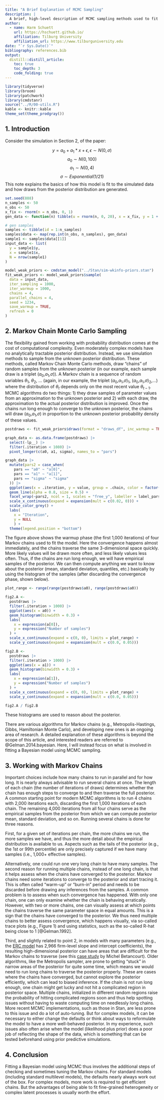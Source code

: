 ```yaml
---
title: "A Brief Explanation of MCMC Sampling"
description: |
  A brief, high-level description of MCMC sampling methods used to fit Bayesian models.
author:
  - name: Harm Schuett
    url: https://hschuett.github.io/
    affiliation: Tilburg University
    affiliation_url: https://www.tilburguniversity.edu
date: "`r Sys.Date()`"
bibliography: references.bib
output: 
  distill::distill_article:
    toc: true
    toc_depth: 3
    code_folding: true
---
```


```r
library(tidyverse)
library(broom)
library(patchwork)
library(cmdstanr)
source("../R/00-utils.R")
kable <- knitr::kable
theme_set(theme_prodgray())
```



## 1. Introduction

Consider the simulation in Section 2, of the paper:

$$y = a_0 + a_1 * x + \epsilon, \, \epsilon \sim N(0, \sigma)$$
$$a_0 \sim N(0, 100)$$
$$a_1 \sim N(0, 4)$$
$$\sigma \sim Exponential(1/21)$$
This note explains the basics of how this model is fit to the simulated data and how draws from the posterior distribution are generated. 

```r
set.seed(888)
n_samples <- 50
n_obs <- 50
x_fix <- rnorm(n = n_obs, 0, 1)
gen_data <- function(n) tibble(u = rnorm(n, 0, 20), x = x_fix, y = 1 + 2 * x_fix + u)

# gen samples
samples <- tibble(id = 1:n_samples)
samples$data <- map(rep.int(n_obs, n_samples), gen_data)
sample1 <- samples$data[[1]]
input_data <- list(
  y = sample1$y,
  x = sample1$x,
  N = nrow(sample1)
)
```

```r
model_weak_priors <- cmdstan_model("../Stan/sim-wkinfo-priors.stan")
fit_weak_priors <- model_weak_priors$sample(
  data = input_data,
  iter_sampling = 1000,
  iter_warmup = 1000,
  chains = 4,
  parallel_chains = 4,
  seed = 1234,
  save_warmup = TRUE,
  refresh = 0
)
```

## 2. Markov Chain Monte Carlo Sampling

The flexibility gained from working with probability distribution comes at the cost of computational complexity. Even moderately complex models have no analytically tractable posterior distribution. Instead, we use simulation methods to sample from the unknown posterior distribution. These methods, called Markov Chain Monte Carlo methods, draw "chains" of random samples from the unknown posterior (in our example, each sample draw is a triplet ($a_0$,$a_1$,$\sigma$)). A Markov chain is a sequence of random variables $\theta_1$, $\theta_2$, ... (again, in our example, the triplet ($a_0$,$a_1$,$\sigma$)$_1$, ($a_0$,$a_1$,$\sigma$)$_2$,...) where the distribution of $\theta_t$ depends only on the most recent value $\theta_{t-1}$. MCMC algorithms do two things: 1) they draw samples of parameter values from an approximation to the unknown posterior and 2) with each draw, the approximation to the actual posterior distribution is improved. Once the chains run long enough to converge to the unknown posterior, the chains will draw ($a_0$,$a_1$,$\sigma$) in proportion to the unknown posterior probability density of these values. 

```r
postdraws <- fit_weak_priors$draws(format = "draws_df", inc_warmup = TRUE)

graph_data <- as.data.frame(postdraws) |> 
  select(-lp__) |> 
  filter(.iteration < 1080) |> 
  pivot_longer(c(a0, a1, sigma), names_to = "pars")
```

```r
graph_data |>
  mutate(pars2 = case_when(
    pars == "a0" ~ "a[0]",
    pars == "a1" ~ "a[1]",
    pars == "sigma" ~ "sigma"
  )) |> 
  ggplot(aes(x = .iteration, y = value, group = .chain, color = factor(.chain))) + 
  geom_line(alpha = 0.8, size = 0.5) + 
  facet_wrap(~pars2, ncol = 1, scales = "free_y", labeller = label_parsed) + 
  scale_x_continuous(expand = expansion(mult = c(0.02, 0))) +
  scale_color_grey() + 
  labs(
    x = "Iteration", 
    y = NULL
    ) + 
  theme(legend.position = "bottom")
```

The figure above shows the warmup phase (the first 1,000 iterations) of four Markov chains used to fit the model. Here the convergence happens almost immediately, and the chains traverse the same 3-dimensional space quickly. More likely values will be drawn more often, and less likely values less often. Thus, if the chains are run long enough, we will have empirical samples of the posterior. We can then compute anything we want to know about the posterior (mean, standard deviation, quantiles, etc.) basically by using the histogram of the samples (after discarding the convergence phase, shown below).

```r
plot_range <- range(range(postdraws$a0), range(postdraws$a0))

fig2.A <- 
  postdraws |>
  filter(.iteration > 1000) |> 
  ggplot(aes(x = a0)) +
  geom_histogram(binwidth = 0.3) +
  labs(
    x = expression(a[0]),
    y = expression("Number of samples")
  ) +
  scale_x_continuous(expand = c(0, 0), limits = plot_range) +
  scale_y_continuous(expand = expansion(mult = c(0.0, 0.05)))

fig2.B <- 
  postdraws |>
  filter(.iteration > 1000) |> 
  ggplot(aes(x = a1)) +
  geom_histogram(binwidth = 0.3) +
  labs(
    x = expression(a[1]),
    y = expression("Number of samples")
  ) +
  scale_x_continuous(expand = c(0, 0), limits = plot_range) +
  scale_y_continuous(expand = expansion(mult = c(0.0, 0.05)))

fig2.A / fig2.B
```

These histograms are used to reason about the posterior. 

There are various algorithms for Markov chains (e.g., Metropolis-Hastings, Gibbs, Hamiltonian Monte Carlo), and developing new ones is an ongoing area of research. A detailed explanation of these algorithms is beyond the scope of this article, and interested readers are referred to @Gelman.2014.bayesian. Here, I will instead focus on what is involved in fitting a Bayesian model using MCMC sampling.

## 3. Working with Markov Chains

Important choices include how many chains to run in parallel and for how long. It is nearly always advisable to run several chains at once. The length of each chain (the number of iterations of draws) determines whether the chain has enough steps to converge to and then traverse the full posterior. A common starting point for modern MCMC algorithms is to run 4 chains with 2,000 iterations each, discarding the first 1,000 iterations of each chain. The remaining 4,000 iterations from all four chains serve as the empirical samples from the posterior from which we can compute posterior mean, standard deviation, and so on. Running several chains is done for three reasons.

First, for a given set of iterations per chain, the more chains we run, the more samples we have, and thus the more detail about the empirical distribution is available to us. Aspects such as the tails of the posterior (e.g., the 1st or 99th percentile) are only precisely captured if we have many samples (i.e., 1,000+ effective samples). 

Alternatively, one could run one very long chain to have many samples. The second reason for running multiple chains, instead of one long chain, is that it helps assess when the chains have converged to the posterior. Markov chains need some iterations to converge to the posterior and start tracing it. This is often called “warm-up” or “burn-in” period and needs to be discarded before drawing any inferences from the samples. A common problem is to assess when such convergence has happened. With only one chain, one can only examine whether the chain is behaving erratically. However, with two or more chains, one can visually assess at which points the chains traverse the same parameter space in equal amounts. This is a sign that the chains have converged to the posterior. We thus need multiple chains to better assess convergence, which happens visually, via so-called trace plots (e.g., Figure 1) and using statistics, such as the so-called R-hat being close to 1 [@Gelman.1992]. 

Third, and slightly related to point 2, in models with many parameters (e.g., the [ERC model](ERC-example.html) has 2,966 firm-level slope and intercept coefficients), the resulting high-dimensional posterior can have areas that are difficult for the Markov chains to traverse (see this [case study](https://betanalpha.github.io/assets/case_studies/divergences_and_bias.html) by Michel Betancourt). Older algorithms, like the Metropolis sampler, are prone to getting “stuck” in narrow areas of the posterior for quite some time, which means we would need to run long chains to traverse the posterior properly. These are cases where the chains have converged, but cannot explore the posterior efficiently, which can lead to biased inference. If the chain is not run long enough, one chain might get lucky and not hit a complicated region in posterior space. Multiple chains, initialized in different random regions raise the probability of hitting complicated regions soon and thus help spotting issues without having to waste computing time on needlessly long chains. More recent MCMC implementations, such as those in Stan, are less prone to this issue and do a lot of auto-tuning. But for complex models, it can be necessary to either change the defaults or think about ways to reformulate the model to have a more well-behaved posterior. In my experience, such issues also often arise when the model (likelihood plus prior) does a poor job of reflecting the shape of the data, which is something that can be tested beforehand using prior predictive simulations.

## 4. Conclusion

Fitting a Bayesian model using MCMC thus involves the additional steps of checking and sometimes tuning the Markov chains. For standard models (including standard multilevel models), the defaults nearly always work out of the box. For complex models, more work is required to get efficient chains. But the advantages of being able to fit fine-grained heterogeneity or complex latent processes is usually worth the effort.
